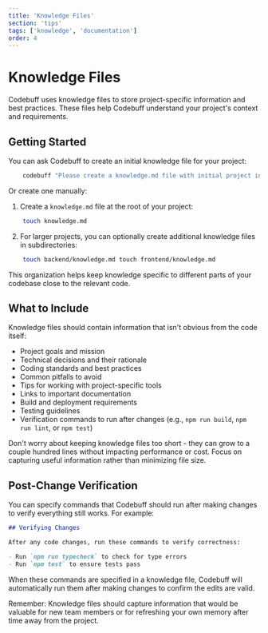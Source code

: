 ```yaml
---
title: 'Knowledge Files'
section: 'tips'
tags: ['knowledge', 'documentation']
order: 4
---
```


# Knowledge Files

Codebuff uses knowledge files to store project-specific information and best practices. These files help Codebuff understand your project's context and requirements.

## Getting Started

You can ask Codebuff to create an initial knowledge file for your project:

```bash
    codebuff "Please create a knowledge.md file with initial project information"
```

Or create one manually:

1. Create a `knowledge.md` file at the root of your project:

```bash
    touch knowledge.md
```

2. For larger projects, you can optionally create additional knowledge files in subdirectories:

```bash
    touch backend/knowledge.md touch frontend/knowledge.md
```

This organization helps keep knowledge specific to different parts of your codebase close to the relevant code.

## What to Include

Knowledge files should contain information that isn't obvious from the code itself:

- Project goals and mission
- Technical decisions and their rationale
- Coding standards and best practices
- Common pitfalls to avoid
- Tips for working with project-specific tools
- Links to important documentation
- Build and deployment requirements
- Testing guidelines
- Verification commands to run after changes (e.g., `npm run build`, `npm run lint`, or `npm test`)

Don't worry about keeping knowledge files too short - they can grow to a couple hundred lines without impacting performance or cost. Focus on capturing useful information rather than minimizing file size.

## Post-Change Verification

You can specify commands that Codebuff should run after making changes to verify everything still works. For example:

```markdown
## Verifying Changes

After any code changes, run these commands to verify correctness:

- Run `npm run typecheck` to check for type errors
- Run `npm test` to ensure tests pass
```

When these commands are specified in a knowledge file, Codebuff will automatically run them after making changes to confirm the edits are valid.

Remember: Knowledge files should capture information that would be valuable for new team members or for refreshing your own memory after time away from the project.
